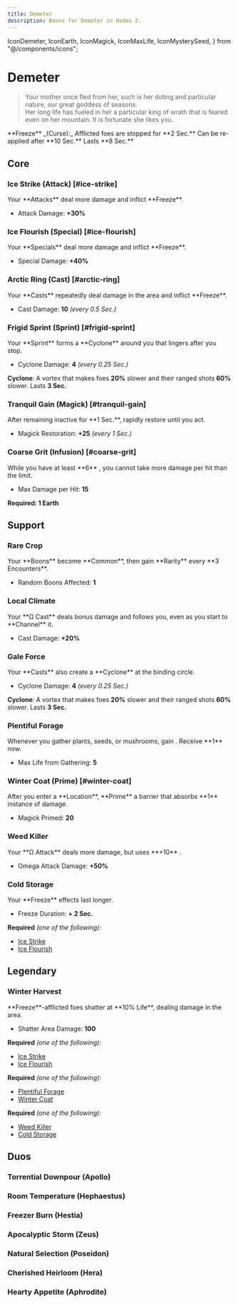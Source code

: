 ```yaml
---
title: Demeter
description: Boons for Demeter in Hades 2.
---
```


  IconDemeter,
  IconEarth,
  IconMagick,
  IconMaxLife,
  IconMysterySeed,
} from "@/components/icons";


# <IconDemeter className="mb-1" /> Demeter

> Your mother once fled from her, such is her doting and particular nature, our
> great goddess of seasons.\
> Her long life has fueled in her a particular king of wrath that is feared even
> on her mountain. It is fortunate she likes you.

<Boon className="mt-4">
  **Freeze** _(Curse):_ Afflicted foes are stopped for **2 Sec.** Can be
  re-applied after **10 Sec.** Lasts **8 Sec.**
</Boon>

## Core

### Ice Strike (Attack) [#ice-strike]

<Boon element="water">
Your **Attacks** deal more damage and inflict **Freeze**.

- Attack Damage: **+30%**

</Boon>

### Ice Flourish (Special) [#ice-flourish]

<Boon element="water">
Your **Specials** deal more damage and inflict **Freeze**.

- Special Damage: **+40%**

</Boon>

### Arctic Ring (Cast) [#arctic-ring]

<Boon element="water">
Your **Casts** repeatedly deal damage in the area and inflict **Freeze**.

- Cast Damage: **10** _(every 0.5 Sec.)_

</Boon>

### Frigid Sprint (Sprint) [#frigid-sprint]

<Boon element="water">
Your **Sprint** forms a **Cyclone** around you that lingers after you stop.

- Cyclone Damage: **4** _(every 0.25 Sec.)_

**Cyclone**: A vortex that makes foes **20%** slower and their ranged shots
**60%** slower. Lasts **3 Sec.**

</Boon>

### Tranquil Gain (Magick) [#tranquil-gain]

<Boon element="earth">
After remaining inactive for **1 Sec.**, rapidly restore <IconMagick /> until you act.

- Magick Restoration: **+25** _(every 1 Sec.)_

</Boon>

### Coarse Grit (Infusion) [#coarse-grit]

<Boon>
While you have at least **6** <IconEarth />, you cannot take more damage per hit than the limit.

- Max Damage per Hit: **15**

</Boon>

**Required: 1 Earth**

## Support

### Rare Crop

<Boon element="earth">
Your **Boons** become **Common**, then gain **Rarity** every **3 Encounters**.

- Random Boons Affected: **1**

</Boon>

### Local Climate

<Boon element="earth">
Your **Ω Cast** deals bonus damage and follows you, even as you start to **Channel** it.

- Cast Damage: **+20%**

</Boon>

### Gale Force

<Boon element="water">
Your **Casts** also create a **Cyclone** at the binding circle.

- Cyclone Damage: **4** _(every 0.25 Sec.)_

**Cyclone**: A vortex that makes foes **20%** slower and their ranged shots
**60%** slower. Lasts **3 Sec.**

</Boon>

### Plentiful Forage

<Boon element="earth">
Whenever you gather plants, seeds, or mushrooms, gain <IconMaxLife />. Receive **1** <IconMysterySeed /> now.

- Max Life from Gathering: **5**

</Boon>

### Winter Coat (Prime) [#winter-coat]

<Boon element="earth">
After you enter a **Location**, **Prime** a barrier that absorbs **1** instance of damage.

- Magick Primed: **20**

</Boon>

### Weed Killer

<Boon element="earth">
Your **Ω Attack** deals more damage, but uses **+10** <IconMagick />.

- Omega Attack Damage: **+50%**

</Boon>

### Cold Storage

<Boon element="water">
Your **Freeze** effects last longer.

- Freeze Duration: **+ 2 Sec.**

</Boon>

**Required** _(one of the following):_

- [Ice Strike](#ice-strike)
- [Ice Flourish](#ice-flourish)

## <TextHighlight type="legendary">Legendary</TextHighlight>

### <TextHighlight type="legendary">Winter Harvest</TextHighlight>

<Boon element="earth">
**Freeze**-afflicted foes shatter at **10% Life**, dealing damage in the area.

- Shatter Area Damage: **100**

</Boon>

**Required** _(one of the following):_

- [Ice Strike](#ice-strike)
- [Ice Flourish](#ice-flourish)

**Required** _(one of the following):_

- [Plentiful Forage](#plentiful-forage)
- [Winter Coat](#winter-coat)

**Required** _(one of the following):_

- [Weed Killer](#weed-killer)
- [Cold Storage](#cold-storage)

## <TextHighlight type="duo">Duos</TextHighlight>

### <TextHighlight type="duo">Torrential Downpour</TextHighlight> (Apollo)

<TorrentialDownpour />

### <TextHighlight type="duo">Room Temperature</TextHighlight> (Hephaestus)

<RoomTemperature />

### <TextHighlight type="duo">Freezer Burn</TextHighlight> (Hestia)

<FreezerBurn />

### <TextHighlight type="duo">Apocalyptic Storm</TextHighlight> (Zeus)

<ApocalypticStorm />

### <TextHighlight type="duo">Natural Selection</TextHighlight> (Poseidon)

<NaturalSelection />

### <TextHighlight type="duo">Cherished Heirloom</TextHighlight> (Hera)

<CherishedHeirloom />

### <TextHighlight type="duo">Hearty Appetite</TextHighlight> (Aphrodite)

<HeartyAppetite />
